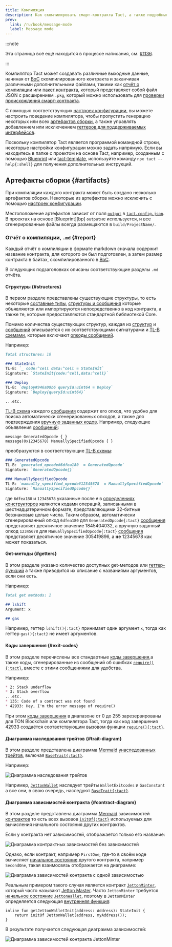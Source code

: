 ```yaml
---
title: Компиляция
description: Как скомпилировать смарт-контракты Tact, а также подробные сведения о предоставляемых артефактах сборки.
prev:
  link: /ru/book/message-mode
  label: Message mode
---
```



:::note

  Эта страница всё ещё находится в процессе написания, см. [#1136](https://github.com/tact-lang/tact/issues/1136).

:::

Компилятор Tact может создавать различные выходные данные, начиная от [BoC](/ru/book/cells#cells-boc) скомпилированного контракта и заканчивая различными дополнительными файлами, такими как [отчёт о компиляции](#report) или [пакет контракта](/ru/ref/evolution/otp-006), который представляет собой файл JSON с расширением `.pkg`, который можно использовать для [проверки происхождения смарт-контракта](https://verifier.ton.org).

С помощью соответствующих [настроек конфигурации](/ru/book/config), вы можете настроить поведение компилятора, чтобы пропустить генерацию некоторых или всех [артефактов сборки](#artifacts), а также управлять добавлением или исключением [геттеров для поддерживаемых интерфейсов](/ru/book/contracts#interfaces).

Поскольку компилятор Tact является программой командной строки, некоторые настройки конфигурации можно задать напрямую. Если вы находитесь в папке с проектом на основе Tact, например, созданным с помощью [Blueprint](https://github.com/ton-org/blueprint) или [tact-template](https://github.com/tact-lang/tact-template), используйте команду `npx tact --help{:shell}` для получения дополнительных инструкций.

## Артефакты сборки {#artifacts}

При компиляции каждого контракта может быть создано несколько артефактов сборки. Некоторые из артефактов можно исключить с помощью [настроек конфигурации](/ru/book/config).

Местоположение артефактов зависит от поля [`output`](/ru/book/config#projects-output) в [`tact.config.json`](/ru/book/config). В проектах на основе [Blueprint][bp] `output`не используется, и все сгенерированные файлы всегда размещаются в `build/ProjectName/`.

### Отчёт о компиляции, `.md` {#report}

Каждый отчёт о компиляции в формате markdown сначала содержит название контракта, для которого он был подготовлен, а затем размер контракта в байтах, скомпилированного в [BoC](/ru/book/cells#cells-boc).

В следующих подзаголовках описаны соответствующие разделы `.md` отчёта.

#### Структуры {#structures}

<Badge text="До Tact 1.6 использовалось название '# Types' " variant="tip" size="medium"/><p/>

В первом разделе представлены существующие структуры, то есть некоторые [составные типы](/ru/book/types#composite-types), [структуры и сообщения](/ru/book/structs-and-messages) которые объявляются или импортируются непосредственно в код контракта, а также те, которые предоставляются стандартной библиотекой Core.

Помимо количества существующих структур, каждая из [структур][struct] и [сообщений][message] описывается с их соответствующими сигнатурами и [TL-B схемами][tlb], которые включают [опкоды сообщений](/ru/book/structs-and-messages#message-opcodes).

Например:

```md
Total structures: 10

### StateInit
TL-B: `_ code:^cell data:^cell = StateInit`
Signature: `StateInit{code:^cell,data:^cell}`

### Deploy
TL-B: `deploy#946a98b6 queryId:uint64 = Deploy`
Signature: `Deploy{queryId:uint64}`

...etc.
```

[TL-B схема][tlb] каждого [сообщения][message] содержит его опкод, что удобно для поиска автоматически сгенерированных опкодов, а также для подтверждения [вручную заданных кодов](/ru/book/structs-and-messages#message-opcodes). Например, следующие объявления [сообщений][message]:

```tact
message GeneratedOpcode { }
message(0x12345678) ManuallySpecifiedOpcode { }
```

преобразуются в соответствующие [TL-B схемы][tlb]:

```md
### GeneratedOpcode
TL-B: `generated_opcode#6dfea180  = GeneratedOpcode`
Signature: `GeneratedOpcode{}`

### ManuallySpecifiedOpcode
TL-B: `manually_specified_opcode#12345678  = ManuallySpecifiedOpcode`
Signature: `ManuallySpecifiedOpcode{}`
```

где `6dfea180` и `12345678` указанные после `#` в [определениях конструкторов](https://docs.ton.org/v3/documentation/data-formats/tlb/tl-b-language#constructors) являются кодами операций, записанными в шестнадцатеричном формате, представляющими $32$-битные беззнаковые целые числа. Таким образом, автоматически сгенерированный опкод `6dfea180` для `GeneratedOpcode{:tact}` [сообщения][message] представляет десятичное значение $1845404032$, а вручную заданный опкод `12345678` для `ManuallySpecifiedOpcode{:tact}` [сообщения][message] представляет десятичное значение $305419896$, а **не** $12345678$ как может показаться.

#### Get-методы {#getters}

В этом разделе указано количество доступных get-методов или [геттер-функций](/ru/book/functions#getter-functions) а также приводится их описание с названиями аргументов, если они есть.

Например:

```md
Total get methods: 2

## lshift
Argument: x

## gas
```

Например, геттер `lshift(){:tact}` принимает один аргумент `x`, тогда как геттер `gas(){:tact}` не имеет аргументов.

#### Коды завершения {#exit-codes}

В этом разделе перечислены все стандартные [коды завершения](/ru/book/exit-codes),а также коды, сгенерированные из сообщений об ошибках [`require(){:tact}`](/ru/ref/core-debug#require), вместе с этими сообщениями для удобства.

Например:

```md
* 2: Stack underflow
* 3: Stack overflow
...etc.
* 135: Code of a contract was not found
* 42933: Hey, I'm the error message of require()
```

При этом [коды завершения](/ru/book/exit-codes) в диапазоне от $0$ до $255$ зарезервированы для TON Blockchain или компилятора Tact, тогда как код завершения $42933$ создаётся соответствующим вызовом функции [`require(){:tact}`](/ru/ref/core-debug#require).

#### Диаграмма наследования трейтoв {#trait-diagram}

В этом разделе представлена диаграмма [Mermaid][mm] [унаследованных трейтов](/ru/book/contracts#traits), включая [`BaseTrait{:tact}`](/ru/ref/core-base).

Например:

![Диаграмма наследования трейтов](../../../assets/trait-inheritance-diagram.png)

Например, [`JettonWallet`][code-jetton-wallet] наследует трейты `WalletExitcodes` и `GasConstant` а все они, в свою очередь, наследуют [`BaseTrait{:tact}`](/ru/ref/core-base).

#### Диаграмма зависимостей контракта {#contract-diagram}

В этом разделе представлена диаграмма [Mermaid][mm] зависимостей [контрактов](/ru/book/contracts) то есть всех вызовов [`initOf{:tact}`](/ru/book/expressions#initof) используемых для вычисления начального состояния других контрактов.

Если у контракта нет зависимостей, отображается только его название:

![Диаграмма контрактных зависимостей без зависимостей](../../..//assets/contract-dependency-diagram.png)

Однако, если контракт, например `FirstOne`, где-то в своём коде вычисляет [начальное состояние](/ru/book/expressions#initof) другого контракта, например `SecondOne`, такая взаимосвязь отображается на диаграмме:

![Диаграмма зависимостей контракта с одной зависимостью](../../../assets/contract-dependency-diagram-2.png)

Реальным примером такого случая является контракт [`JettonMinter`][code-jetton-minter], который часто называют [Jetton Master](/ru/cookbook/jettons#jetton-master-contract). Часто `JettonMinter` требуется [начальное состояние](/ru/book/expressions#initof) [`JettonWallet`][code-jetton-wallet], поэтому в `JettonMinter` определяется следующая [внутренняя функция](/ru/book/contracts#internal-functions):

```tact
inline fun getJettonWalletInit(address: Address): StateInit {
    return initOf JettonWallet(address, myAddress());
}
```

В результате получается следующая диаграмма зависимостей:

![Диаграмма зависимостей контракта JettonMinter](../../../assets/contract-dependency-diagram-3.png)

[struct]: /ru/book/structs-and-messages#structs
[message]: /ru/book/structs-and-messages#messages
[tlb]: https://docs.ton.org/develop/data-formats/tl-b-language
[mm]: https://mermaid.js.org/
[code-jetton-wallet]: https://github.com/tact-lang/jetton/blob/ef802f95c967f2fd37e80893845c3c3ed7c34c78/sources/jetton_wallet.tact
[code-jetton-minter]: https://github.com/tact-lang/jetton/blob/ef802f95c967f2fd37e80893845c3c3ed7c34c78/sources/jetton_minter_discoverable.tact
